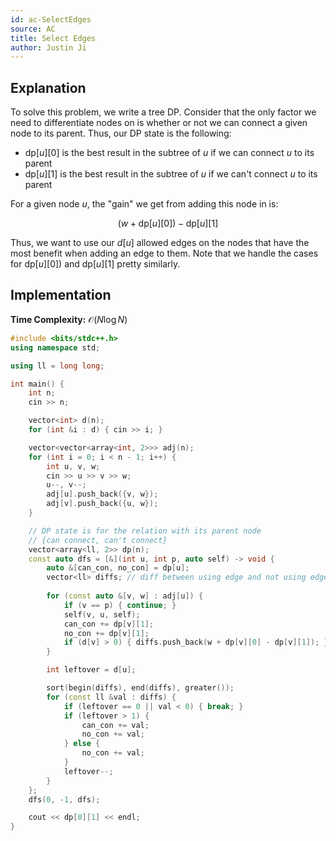 ```yaml
---
id: ac-SelectEdges
source: AC
title: Select Edges
author: Justin Ji
---
```


## Explanation

To solve this problem, we write a tree DP. Consider that the only factor we 
need to differentiate nodes on is whether or not we can connect a given node 
to its parent. Thus, our DP state is the following:

- $\text{dp}[u][0]$ is the best result in the subtree of $u$ if we can connect $u$ to its parent 
- $\text{dp}[u][1]$ is the best result in the subtree of $u$ if we can't connect $u$ to its parent 

For a given node $u$, the "gain" we get from adding this node in is:

$$
(w + \text{dp}[u][0]) - \text{dp}[u][1]
$$

Thus, we want to use our $d[u]$ allowed edges on the nodes that have the most 
benefit when adding an edge to them. Note that we handle the cases for 
$\text{dp}[u][0])$ and $\text{dp}[u][1]$ pretty similarly.

## Implementation

**Time Complexity:** $\mathcal{O}(N\log{N})$

<LanguageSection>
<CPPSection>

```cpp
#include <bits/stdc++.h>
using namespace std;

using ll = long long;

int main() {
    int n;
    cin >> n;

    vector<int> d(n);
    for (int &i : d) { cin >> i; }

    vector<vector<array<int, 2>>> adj(n);
    for (int i = 0; i < n - 1; i++) {
        int u, v, w;
        cin >> u >> v >> w;
        u--, v--;
        adj[u].push_back({v, w});
        adj[v].push_back({u, w});
    }

    // DP state is for the relation with its parent node
    // {can connect, can't connect} 
    vector<array<ll, 2>> dp(n);
    const auto dfs = [&](int u, int p, auto self) -> void {
        auto &[can_con, no_con] = dp[u];
        vector<ll> diffs; // diff between using edge and not using edge
        
        for (const auto &[v, w] : adj[u]) {
            if (v == p) { continue; }
            self(v, u, self);
            can_con += dp[v][1];
            no_con += dp[v][1];
            if (d[v] > 0) { diffs.push_back(w + dp[v][0] - dp[v][1]); }
        }

        int leftover = d[u];

        sort(begin(diffs), end(diffs), greater());
        for (const ll &val : diffs) {
            if (leftover == 0 || val < 0) { break; }
            if (leftover > 1) {
                can_con += val;
                no_con += val;
            } else {
                no_con += val;
            }
            leftover--;
        }
    };
    dfs(0, -1, dfs);

    cout << dp[0][1] << endl;
}
```

</CPPSection>
</LanguageSection>